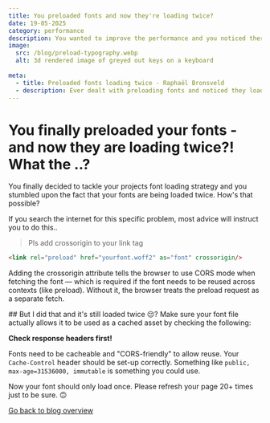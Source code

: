 ```yaml
---
title: You preloaded fonts and now they're loading twice?
date: 19-05-2025
category: performance
description: You wanted to improve the performance and you noticed there were 2 network calls.. what the..?
image:
  src: /blog/preload-typography.webp
  alt: 3d rendered image of greyed out keys on a keyboard
  
meta:
  - title: Preloaded fonts loading twice - Raphaël Bronsveld
  - description: Ever dealt with preloading fonts and noticed they loaded twice? Here's why.
---
```


# You finally preloaded your fonts - and now they are loading twice?! What the ..?

<div className="py-3 space-y-3 text-balance">

You finally decided to tackle your projects font loading strategy and you stumbled upon the fact that your fonts are being loaded twice. How's that possible?

If you search the internet for this specific problem, most advice will instruct you to do this..

> Pls add crossorigin to your link tag

```html
<link rel="preload" href="yourfont.woff2" as="font" crossorigin/>
```

Adding the crossorigin attribute tells the browser to use CORS mode when fetching the font — which is required if the font needs to be reused across contexts (like preload). Without it, the browser treats the preload request as a separate fetch.

</div>
<div className="py-3 space-y-3 text-balance">
## But I did that and it's still loaded twice 😔?
Make sure your font file actually allows it to be used as a cached asset by checking the following:

**Check response headers first!**

Fonts need to be cacheable and "CORS-friendly" to allow reuse. Your `Cache-Control` header should be set-up correctly. Something like `public, max-age=31536000, immutable` is something you could use.

Now your font should only load once. Please refresh your page 20+ times just to be sure. 🙃
</div>

<a href="/blog" className="block mt-2 underline underline-offset-2">Go back to blog overview</a>


